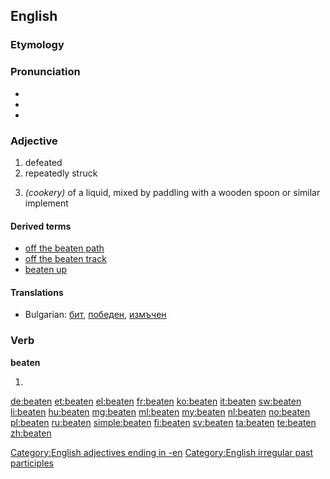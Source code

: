 ==English==
===Etymology===
{{suffix|beat|en}}

===Pronunciation===
* {{IPA|/ˈbit(ə)n/}}
* {{audio|en-us-beaten.ogg|Audio (US)}}
* {{rhymes|iːtən}}

===Adjective===
{{en-adj}}

# defeated
# repeatedly struck
# {{anchor|cookery}}''(cookery)'' of a liquid, mixed by paddling with a wooden spoon or similar implement

====Derived terms====
* [[off the beaten path]]
* [[off the beaten track]]
* [[beaten up]]

====Translations====
{{trans-top|...}}
{{trans-mid}}
{{trans-bottom}}

{{checktrans-top}}
* Bulgarian: [[бит]], [[победен]], [[измъчен]]
{{trans-bottom}}

===Verb===
'''beaten'''

# {{past participle of|beat}}

[[Category:English adjectives ending in -en]]
[[Category:English irregular past participles]]

[[de:beaten]]
[[et:beaten]]
[[el:beaten]]
[[fr:beaten]]
[[ko:beaten]]
[[it:beaten]]
[[sw:beaten]]
[[li:beaten]]
[[hu:beaten]]
[[mg:beaten]]
[[ml:beaten]]
[[my:beaten]]
[[nl:beaten]]
[[no:beaten]]
[[pl:beaten]]
[[ru:beaten]]
[[simple:beaten]]
[[fi:beaten]]
[[sv:beaten]]
[[ta:beaten]]
[[te:beaten]]
[[zh:beaten]]